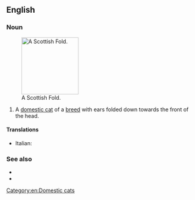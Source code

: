 ==English==
{{wikipedia}}

===Noun===
{{en-noun|head=[[Scottish]] [[fold|Fold]]}}
[[File:Scottish fold.jpg|thumb|right|150px|A Scottish Fold.]]
# {{lb|en|felinology}} A [[domestic cat]] of a [[breed]] with ears folded down towards the front of the head.

====Translations====
{{checktrans-top}}
* Italian: {{t-check|it|gatto Scottish Fold}}
{{trans-mid}}
{{trans-bottom}}

===See also===
* {{pedia|Scottish Fold}}
* {{comcatlite|Scottish Fold}}

[[Category:en:Domestic cats]]